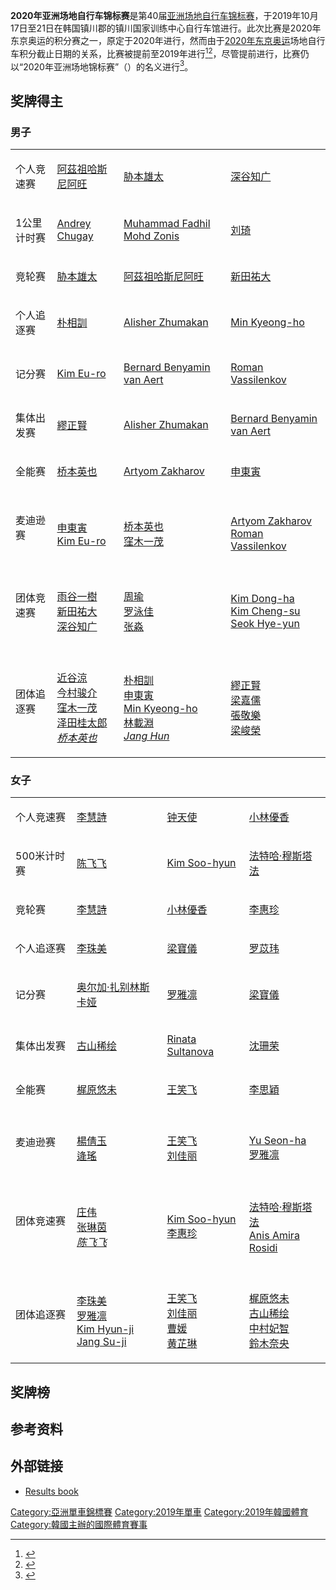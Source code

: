 {{NoteTA|G1=Sports}}
{{Infobox cycling championship
|     image = 
| image_size = 
|     venue = {{KOR}}[[镇川郡|镇川郡]]
|      date = 2019年10月17日至21日
| velodrome = 镇川国家训练中心自行车馆
|   nations = 
|  cyclists = 
|    events =
|  previous = [[2019年亚洲场地自行车锦标赛|2019]]
|      next = [[2021年亚洲场地自行车锦标赛|2021]]
}}

'''2020年亚洲场地自行车锦标赛'''是第40届[[亚洲自行车锦标赛|亚洲场地自行车锦标赛]]，于2019年10月17日至21日在韩国镇川郡的镇川国家训练中心自行车馆进行。此次比赛是2020年东京奥运的积分赛之一，原定于2020年进行，然而由于[[2020年夏季奥林匹克运动会|2020年东京奥运]]场地自行车积分截止日期的关系，比赛被提前至2019年进行<ref name="Cycling Track">{{cite web|url=https://www.uci.org/docs/default-source/official-documents/tokyo-2020---olympic-games/final---2020-05-11---tokyo-2020---revised-qualification-system---cycling-track---eng.pdf|title=Qualification System – Games of the XXXII Olympiad – Track Cycling|work=UCI|date=2020-05-11|accessdate=2020-09-30|archiveurl=https://web.archive.org/web/20200930082612/https://www.uci.org/docs/default-source/official-documents/tokyo-2020---olympic-games/final---2020-05-11---tokyo-2020---revised-qualification-system---cycling-track---eng.pdf|archivedate=2020-09-30|dead-url=no}}</ref><ref>{{cite web |title=A must-win situation for Azizul and Co in South Korea |url=https://www.thestar.com.my/sport/cycling/2019/04/22/a-mustwin-situation-for-azizul-and-co-in-south-korea |work=The Star Online |accessdate=2019-10-17 |date=2019-04-22 |archiveurl=https://web.archive.org/web/20191017141427/https://www.thestar.com.my/sport/cycling/2019/04/22/a-mustwin-situation-for-azizul-and-co-in-south-korea |archivedate=2019-10-17 |dead-url=no }}</ref>，尽管提前进行，比赛仍以“2020年亚洲场地锦标赛”（{{lang|en|2020 Asian Track Championship}}）的名义进行<ref>{{cite web|url=https://jcf.or.jp/wp2012/wp-content/uploads/downloads/2019/10/02.2020_Asian_Track_Championships_Technical_GuidebookTemporary-Revise-0815.pdf|title=2020 Asian Track Championships Technical Guidebook 【Temporary】|publisher={{lang|ja|日本自転車競技連盟}}|accessdate=2020-09-30|archiveurl=https://web.archive.org/web/20200930085240/https://jcf.or.jp/wp2012/wp-content/uploads/downloads/2019/10/02.2020_Asian_Track_Championships_Technical_GuidebookTemporary-Revise-0815.pdf|archivedate=2020-09-30|dead-url=no}}</ref>。

==奖牌得主==
===男子===
{| {{MedalistTable|type=项目}}
|-
|个人竞速赛
|[[阿茲祖哈斯尼阿旺|阿茲祖哈斯尼阿旺]]<br />{{MAS}}
|[[胁本雄太|胁本雄太]]<br />{{JPN}}
|[[深谷知广|深谷知广]]<br />{{JPN}}
|-
|1公里计时赛
|[[Andrey_Chugay|Andrey Chugay]]<br />{{KAZ}}
|[[Muhammad_Fadhil_Mohd_Zonis|Muhammad Fadhil Mohd Zonis]]<br />{{MAS}}
|[[刘琦_(自行车运动员)|刘琦]]<br />{{CHN}}
|-
|竞轮赛
|[[胁本雄太|胁本雄太]]<br />{{JPN}}
|[[阿茲祖哈斯尼阿旺|阿茲祖哈斯尼阿旺]]<br />{{MAS}}
|[[新田祐大|新田祐大]]<br />{{JPN}}
|-
|个人追逐赛
|[[朴相訓|朴相訓]]<br />{{KOR}}
|[[Alisher_Zhumakan|Alisher Zhumakan]]<br />{{KAZ}}
|[[Min_Kyeong-ho|Min Kyeong-ho]]<br />{{KOR}}
|-
|记分赛
|[[Kim_Eu-ro|Kim Eu-ro]]<br />{{KOR}}
|[[Bernard_Benyamin_van_Aert|Bernard Benyamin van Aert]]<br />{{INA}}
|[[Roman_Vassilenkov|Roman Vassilenkov]]<br />{{KAZ}}
|-
|集体出发赛
|[[繆正賢|繆正賢]]<br />{{HKG}}
|[[Alisher_Zhumakan|Alisher Zhumakan]]<br />{{KAZ}}
|[[Bernard_Benyamin_van_Aert|Bernard Benyamin van Aert]]<br />{{INA}}
|-
|全能赛
|[[桥本英也|桥本英也]]<br />{{JPN}}
|[[Artyom_Zakharov|Artyom Zakharov]]<br />{{KAZ}}
|[[申東寅|申東寅]]<br />{{KOR}}
|-
|麦迪逊赛
|{{KOR}}<br />[[申東寅|申東寅]]<br />[[Kim_Eu-ro|Kim Eu-ro]]
|{{JPN}}<br />[[桥本英也|桥本英也]]<br />[[窪木一茂|窪木一茂]]
|{{KAZ}}<br />[[Artyom_Zakharov|Artyom Zakharov]]<br />[[Roman_Vassilenkov|Roman Vassilenkov]]
|-
|团体竞速赛
|{{JPN}}<br />[[雨谷一樹|雨谷一樹]]<br />[[新田祐大|新田祐大]]<br />[[深谷知广|深谷知广]]
|{{CHN}}<br />[[周瑜_(自行车运动员)|周瑜]]<br />[[罗泳佳|罗泳佳]]<br />[[张淼_(自行车运动员)|张淼]]
|{{KOR}}<br />[[Kim_Dong-ha|Kim Dong-ha]]<br />[[Kim_Cheng-su|Kim Cheng-su]]<br />[[Seok_Hye-yun|Seok Hye-yun]]
|-
|团体追逐赛
|{{JPN}}<br />[[近谷涼|近谷涼]]<br />[[今村骏介|今村骏介]]<br />[[窪木一茂|窪木一茂]]<br />[[泽田桂太郎|泽田桂太郎]]<br />''[[桥本英也|桥本英也]]''
|{{KOR}}<br />[[朴相訓|朴相訓]]<br />[[申東寅|申東寅]]<br />[[Min_Kyeong-ho|Min Kyeong-ho]]<br />[[林載淵|林載淵]]<br />''[[Jang_Hun_(cyclist)|Jang Hun]]''
|valign=top|{{HKG}}<br />[[繆正賢|繆正賢]]<br />[[梁嘉儒|梁嘉儒]]<br />[[張敬樂|張敬樂]]<br />[[梁峻榮|梁峻榮]]
|}

===女子===
{| {{MedalistTable|type=项目}}
|-
|个人竞速赛
|[[李慧詩|李慧詩]]<br />{{HKG}}
|[[钟天使|钟天使]]<br />{{CHN}}
|[[小林優香|小林優香]]<br />{{JPN}}
|-
|500米计时赛
|[[陈飞飞|陈飞飞]]<br />{{CHN}}
|[[Kim_Soo-hyun_(cyclist)|Kim Soo-hyun]]<br />{{KOR}}
|[[法特哈·穆斯塔法|法特哈·穆斯塔法]]<br />{{MAS}}
|-
|竞轮赛
|[[李慧詩|李慧詩]]<br />{{HKG}}
|[[小林優香|小林優香]]<br />{{JPN}}
|[[李惠珍_(自行车运动员)|李惠珍]]<br />{{KOR}}
|-
|个人追逐赛
|[[李珠美|李珠美]]<br />{{KOR}}
|[[梁寶儀|梁寶儀]]<br />{{HKG}}
|[[罗苡玮|罗苡玮]]<br />{{SGP}}
|-
|记分赛
|[[奥尔加·扎别林斯卡娅|奥尔加·扎别林斯卡娅]]<br />{{UZB}}
|[[罗雅凛|罗雅凛]]<br />{{KOR}}
|[[梁寶儀|梁寶儀]]<br />{{HKG}}
|-
|集体出发赛
|[[古山稀绘|古山稀绘]]<br />{{JPN}}
|[[Rinata_Sultanova|Rinata Sultanova]]<br />{{KAZ}}
|[[沈珊荣|沈珊荣]]<br />{{CHN}}
|-
|全能赛
|[[梶原悠未|梶原悠未]]<br />{{JPN}}
|[[王笑飞|王笑飞]]<br />{{CHN}}
|[[李思穎|李思穎]]<br />{{HKG}}
|-
|麦迪逊赛
|{{HKG}}<br />[[楊倩玉|楊倩玉]]<br />[[逄瑤|逄瑤]]
|{{CHN}}<br />[[王笑飞|王笑飞]]<br />[[刘佳丽|刘佳丽]]
|{{KOR}}<br />[[Yu_Seon-ha|Yu Seon-ha]]<br />[[罗雅凛|罗雅凛]]
|-
|团体竞速赛
|{{CHN}}<br />[[庄伟|庄伟]]<br />[[张琳茵|张琳茵]]<br />''[[陈飞飞|陈飞飞]]''
|valign=top|{{KOR}}<br />[[Kim_Soo-hyun_(cyclist)|Kim Soo-hyun]]<br />[[李惠珍_(自行车运动员)|李惠珍]]
|valign=top|{{MAS}}<br />[[法特哈·穆斯塔法|法特哈·穆斯塔法]]<br />[[Anis_Amira_Rosidi|Anis Amira Rosidi]]
|-
|团体追逐赛
|{{KOR}}<br />[[李珠美|李珠美]]<br />[[罗雅凛|罗雅凛]]<br />[[Kim_Hyun-ji|Kim Hyun-ji]]<br />[[Jang_Su-ji|Jang Su-ji]]
|{{CHN}}<br />[[王笑飞|王笑飞]]<br />[[刘佳丽|刘佳丽]]<br />[[曹媛|曹媛]]<br />[[黄芷琳|黄芷琳]]
|{{JPN}}<br />[[梶原悠未|梶原悠未]]<br />[[古山稀绘|古山稀绘]]<br />[[中村妃智|中村妃智]]<br />[[鈴木奈央|鈴木奈央]]
|}

==奖牌榜==
{{Medals table
 | caption        = 
 | host           = KOR
 | show_limit     = 
 | remaining_link = 
 | flag_template  = 
 | event          = 
 | team           =
 | gold_CHN = 2 | silver_CHN = 5 | bronze_CHN = 2
 | gold_HKG = 4 | silver_HKG = 1 | bronze_HKG = 3
 | gold_INA = 0 | silver_INA = 1 | bronze_INA = 1
 | gold_JPN = 6 | silver_JPN = 3 | bronze_JPN = 4
 | gold_KAZ = 1 | silver_KAZ = 4 | bronze_KAZ = 2
 | gold_KOR = 5 | silver_KOR = 4 | bronze_KOR = 5 | host_KOR = yes
 | gold_MAS = 1 | silver_MAS = 2 | bronze_MAS = 2
 | gold_SGP = 0 | silver_SGP = 0 | bronze_SGP = 1
 | gold_UZB = 1 | silver_UZB = 0 | bronze_UZB = 0
}}

==参考资料==
{{reflist}}

==外部链接==
*[https://web.archive.org/web/20191219104848/https://30776fba-cb1c-4688-8a07-d72a3b6ff86a.filesusr.com/ugd/ef8a5a_b5e8ac3451ec4fd2887f8ccb41c8a216.pdf Results book]

{{亚洲自行车锦标赛}}

[[Category:亞洲單車錦標賽|Category:亞洲單車錦標賽]]
[[Category:2019年單車|Category:2019年單車]]
[[Category:2019年韓國體育|Category:2019年韓國體育]]
[[Category:韓國主辦的國際體育賽事|Category:韓國主辦的國際體育賽事]]